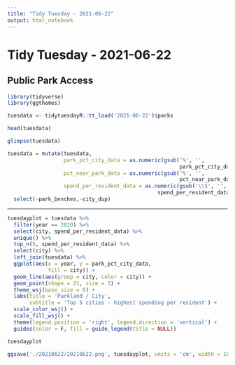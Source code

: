 ```yaml
---
title: "Tidy Tuesday - 2021-06-22"
output: html_notebook
---
```


# Tidy Tuesday - 2021-06-22

## Public Park Access

```r
library(tidyverse)
library(ggthemes)
```

```r
tuesdata <- tidytuesdayR::tt_load('2021-06-22')$parks
```

```r
head(tuesdata)
```

```r
glimpse(tuesdata)
```

```r
tuesdata = mutate(tuesdata,
                  park_pct_city_data = as.numeric(gsub('%', '',
                                                       park_pct_city_data)),
                  pct_near_park_data = as.numeric(gsub('%', '',
                                                       pct_near_park_data)),
                  spend_per_resident_data = as.numeric(gsub('\\$', '',
                                                spend_per_resident_data))) %>%
  select(-park_benches,-city_dup)
```

------------------------------------------------------------------------

```r
tuesdayplot = tuesdata %>%
  filter(year == 2020) %>%
  select(city, spend_per_resident_data) %>%
  unique() %>%
  top_n(5, spend_per_resident_data) %>%
  select(city) %>%
  left_join(tuesdata) %>%
  ggplot(aes(x = year, y = park_pct_city_data,
             fill = city)) +
  geom_line(aes(group = city, color = city)) +
  geom_point(shape = 21, size = 3) +
  theme_wsj(base_size = 8) +
  labs(title = 'Parkland / City',
       subtitle = 'Top 5 cities - highest spending per resident') +
  scale_color_wsj() +
  scale_fill_wsj() +
  theme(legend.position = 'right', legend.direction = 'vertical') +
  guides(color = F, fill = guide_legend(title = NULL))
```

```r
tuesdayplot
```

```r
ggsave('./20210622/20210622.png', tuesdayplot, units = 'cm', width = 16, height = 10)
```
